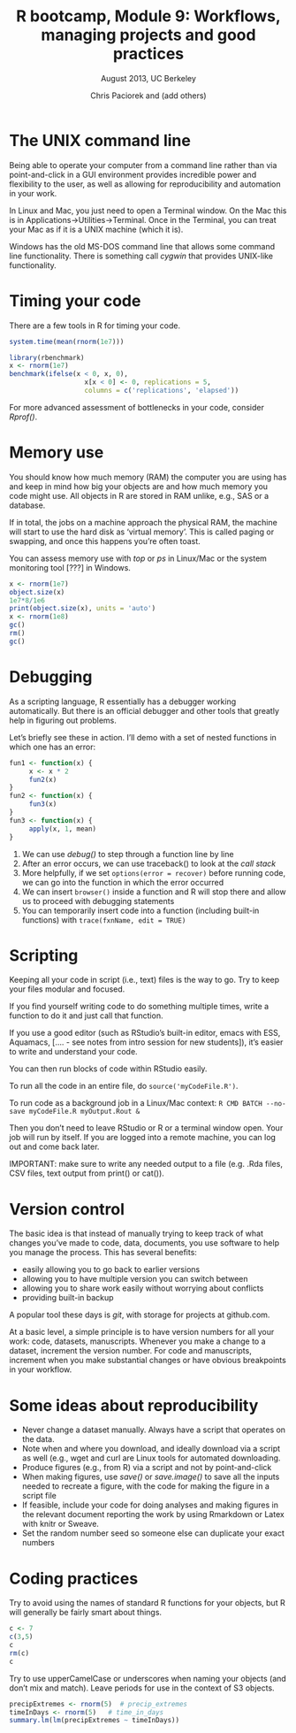 % R bootcamp, Module 9: Workflows, managing projects and good practices
% August 2013, UC Berkeley
% Chris Paciorek and (add others)

# The UNIX command line

Being able to operate your computer from a command line rather than via point-and-click in a GUI environment provides incredible power and flexibility to the user, as well as allowing for reproducibility and automation in your work.

In Linux and Mac, you just need to open a Terminal window. On the Mac this is in Applications->Utilities->Terminal. Once in the Terminal, you can treat your Mac as if it is a UNIX machine (which it is). 

Windows has the old MS-DOS command line that allows some command line functionality. There is something call *cygwin* that provides UNIX-like functionality.

# Timing your code

There are a few tools in R for timing your code. 

```r
system.time(mean(rnorm(1e7)))

library(rbenchmark)
x <- rnorm(1e7)
benchmark(ifelse(x < 0, x, 0),
                   x[x < 0] <- 0, replications = 5,
                   columns = c('replications', 'elapsed'))
```
For more advanced assessment of bottlenecks in your code, consider *Rprof()*.


# Memory use

You should know how much memory (RAM) the computer you are using has and keep in mind how big your objects are and how much memory you code might use. All objects in R are stored in RAM unlike, e.g., SAS or a database.

If in total, the jobs on a machine approach the physical RAM, the machine will start to use the hard disk as 'virtual memory'. This is called paging or swapping, and once this happens you're often toast. 

You can assess memory use with *top* or *ps* in Linux/Mac or the system monitoring tool [???] in Windows. 

```r
x <- rnorm(1e7)
object.size(x)
1e7*8/1e6
print(object.size(x), units = 'auto')
x <- rnorm(1e8)
gc()
rm()
gc()
```

# Debugging

As a scripting language, R essentially has a debugger working automatically. But there is an official debugger and other tools that greatly help in figuring out problems.

Let's briefly see these in action. I'll demo with a set of nested functions in which one has an error:

```r
fun1 <- function(x) {
     x <- x * 2
     fun2(x)
}
fun2 <- function(x) {
     fun3(x)
}
fun3 <- function(x) {
     apply(x, 1, mean)
}
```    

1) We can use *debug()* to step through a function line by line
2) After an error occurs, we can use traceback() to look at the *call stack*
3) More helpfully, if we set `options(error = recover)` before running code, we can go into the function in which the error occurred
4) We can insert `browser()` inside a function and R will stop there and allow us to proceed with debugging statements
5) You can temporarily insert code into a function (including built-in functions) with `trace(fxnName, edit = TRUE)`

# Scripting

Keeping all your code in script (i.e., text) files is the way to go. Try to keep your files modular and focused. 

If you find yourself writing code to do something multiple times, write a function to do it and just call that function. 

If you use a good editor (such as RStudio's built-in editor, emacs with ESS, Aquamacs, [.... - see notes from intro session for new students]), it's easier to write and understand your code.

You can then run blocks of code within RStudio easily.

To run all the code in an entire file, do `source('myCodeFile.R')`.

To run code as a background job in a Linux/Mac context:
`R CMD BATCH --no-save myCodeFile.R myOutput.Rout &`

Then you don't need to leave RStudio or R or a terminal window open. Your job will run by itself. If you are logged into a remote machine, you can log out and come back later. 

IMPORTANT: make sure to write any needed output to a file (e.g. .Rda files, CSV files, text output from print() or cat()).

# Version control

The basic idea is that instead of manually trying to keep track of what changes you've made to code, data, documents, you use software to help you manage the process. This has several benefits:

* easily allowing you to go back to earlier versions
* allowing you to have multiple version you can switch between
* allowing you to share work easily without worrying about conflicts
* providing built-in backup

A popular tool these days is *git*, with storage for projects at github.com. 

At a basic level, a simple principle is to have version numbers for all your work: code, datasets, manuscripts. Whenever you make a change to a dataset, increment the version number. For code and manuscripts, increment when you make substantial changes or have obvious breakpoints in your workflow. 

# Some ideas about reproducibility

* Never change a dataset manually. Always have a script that operates on the data. 
* Note when and where you download, and ideally download via a script as well (e.g., wget and curl are Linux tools for automated downloading.
* Produce figures (e.g., from R) via a script and not by point-and-click
* When making figures, use *save()* or *save.image()* to save all the inputs needed to recreate a figure, with the code for making the figure in a script file
* If feasible, include your code for doing analyses and making figures in the relevant document reporting the work by using Rmarkdown or Latex with knitr or Sweave. 
* Set the random number seed so someone else can duplicate your exact numbers

# Coding practices

Try to avoid using the names of standard R functions for your objects, but R will generally be fairly smart about things.

```r
c <- 7
c(3,5)
c
rm(c)
c
```

Try to use upperCamelCase or underscores when naming your objects (and don't mix and match). Leave periods for use in the context of S3 objects. 

```r
precipExtremes <- rnorm(5)  # precip_extremes
timeInDays <- rnorm(5)   # time_in_days
summary.lm(lm(precipExtremes ~ timeInDays))
```
